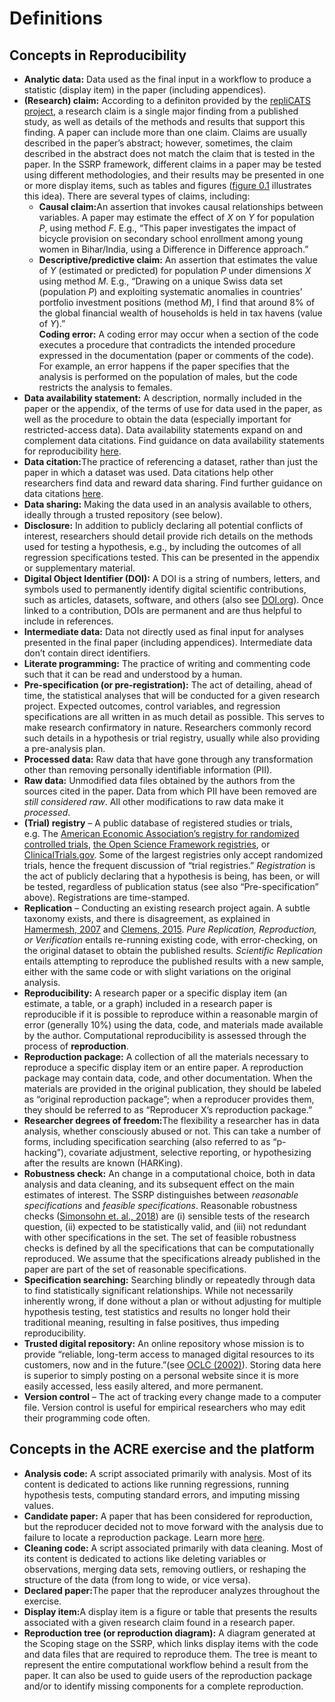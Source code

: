 # Definitions

## Concepts in Reproducibility

- **Analytic data:** Data used as the final input in a workflow to produce a statistic (display item) in the paper (including appendices).  
- **(Research) claim:** According to a definiton provided by the [repliCATS project](https://replicats.research.unimelb.edu.au/#tab301), a research claim is a single major finding from a published study, as well as details of the methods and results that support this finding. A paper can include more than one claim. Claims are usually described in the paper's abstract; however, sometimes, the claim described in the abstract does not match the claim that is tested in the paper.
In the SSRP framework, different claims in a paper may be tested using different methodologies, and their results may be presented in one or more display items, such as tables and figures ([figure 0.1](https://bitss.github.io/ACRE/intro.html#fig:diagram) illustrates this idea). There are several types of claims, including:
    - **Causal claim:**An assertion that invokes causal relationships between variables. A paper may estimate the effect of *X* on *Y* for population *P*, using method *F*. E.g., "This paper investigates the impact of bicycle provision on secondary school enrollment among young women in Bihar/India, using a Difference in Difference approach."  
    - **Descriptive/predictive claim:** An assertion that estimates the value of *Y* (estimated or predicted) for population *P* under dimensions *X* using method *M*. E.g., "Drawing on a unique Swiss data set (population *P*) and exploiting systematic anomalies in countries' portfolio investment positions (method *M*), I find that around 8% of the global financial wealth of households is held in tax havens (value of *Y*)."  
**Coding error:** A coding error may occur when a section of the code executes a procedure that contradicts the intended procedure expressed in the documentation (paper or comments of the code). For example, an error happens if the paper specifies that the analysis is performed on the population of males, but the code restricts the analysis to females.
- **Data availability statement:** A description, normally included in the paper or the appendix, of the terms of use for data used in the paper, as well as the procedure to obtain the data (especially important for restricted-access data). Data availability statements expand on and complement data citations. Find guidance on data availability statements for reproducibility [here](https://social-science-data-editors.github.io/guidance/Requested_information_dcas.html#what-are-data-and-code-availability-statements-dcas).  
- **Data citation:**The practice of referencing a dataset, rather than just the paper in which a dataset was used. Data citations help other researchers find data and reward data sharing. Find further guidance on data citations [here](https://social-science-data-editors.github.io/guidance/Data_citation_guidance.html).  
- **Data sharing:** Making the data used in an analysis available to others, ideally through a trusted repository (see below).
- **Disclosure:** In addition to publicly declaring all potential conflicts of interest, researchers should detail provide rich details on the methods used for testing a hypothesis, e.g., by including the outcomes of all regression specifications tested. This can be presented in the appendix or supplementary material. 
- **Digital Object Identifier (DOI):** A DOI is a string of numbers, letters, and symbols used to permanently identify digital scientific contributions, such as articles, datasets, software, and others (also see [DOI.org](https://www.doi.org/)). Once linked to a contribution, DOIs are permanent and are thus helpful to include in references.
- **Intermediate data:** Data not directly used as final input for analyses presented in the final paper (including appendices). Intermediate data don't contain direct identifiers. 
- **Literate programming:**  The practice of writing and commenting code such that it can be read and understood by a human.
- **Pre-specification (or pre-registration):** The act of detailing, ahead of time, the statistical analyses that will be conducted for a given research project. Expected outcomes, control variables, and regression specifications are all written in as much detail as possible. This serves to make research confirmatory in nature. 
Researchers commonly record such details in a hypothesis or trial registry, usually while also providing a pre-analysis plan.
- **Processed data:** Raw data that have gone through any transformation other than removing personally identifiable information (PII).  
- **Raw data:** Unmodified data files obtained by the authors from the sources cited in the paper. Data from which PII have been removed are *still considered raw*. All other modifications to raw data make it *processed*.  
- **(Trial) registry** -- A public database of registered studies or trials, e.g. The [American Economic Association's registry for randomized controlled trials](https://www.socialscienceregistry.org/), [the Open Science Framework registries](https://osf.io/prereg/), or [ClinicalTrials.gov](https://www.clinicaltrials.gov/). Some of the largest registries only accept randomized trials, hence the frequent discussion of "trial registries." *Registration* is the act of publicly declaring that a hypothesis is being, has been, or will be tested, regardless of publication status (see also "Pre-specification" above). Registrations are time-stamped. 
- **Replication** -- Conducting an existing research project again. A subtle taxonomy exists, and there is disagreement, as explained in [Hamermesh, 2007](https://poseidon01.ssrn.com/delivery.php?ID=730022068104120012124069127117116094125005035067064043105083109027064120011088086109059117052062000025007012029080123125089014014006079063116014095000023071022077006017094093005117096083119073115079022110105075073085121117103030106102080005099007&EXT=pdf) and [Clemens, 2015](https://www.cgdev.org/sites/default/files/CGD-Working-Paper-399-Clemens-Meaning-Failed-Replications.pdf). *Pure Replication, Reproduction, or Verification* entails re-running existing code, with error-checking, on the original dataset to obtain the published results. *Scientific Replication* entails attempting to reproduce the published results with a new sample, either with the same code or with slight variations on the original analysis. 
- **Reproducibility:** A research paper or a specific display item (an estimate, a table, or a graph) included in a research paper is reproducible if it is possible to reproduce within a reasonable margin of error (generally 10%) using the data, code, and materials made available by the author. Computational reproducibility is assessed through the process of **reproduction**. 
- **Reproduction package:** A collection of all the materials necessary to reproduce a specific display item or an entire paper. A reproduction package may contain data, code, and other documentation. When the materials are provided in the original publication, they should be labeled as "original reproduction package"; when a reproducer provides them, they should be referred to as "Reproducer X's reproduction package."  
- **Researcher degrees of freedom:**The flexibility a researcher has in data analysis, whether consciously abused or not. This can take a number of forms, including specification searching (also referred to as "p-hacking"), covariate adjustment, selective reporting, or hypothesizing after the results are known (HARKing). 
- **Robustness check:** An change in a computational choice, both in data analysis and data cleaning, and its subsequent effect on the main estimates of interest. The SSRP distinguishes between *reasonable specifications* and *feasible specifications*. Reasonable robustness checks ([Simonsohn et. al., 2018](https://urisohn.com/sohn_files/wp/wordpress/wp-content/uploads/Paper-Specification-curve-2018-11-02.pdf)) are (i) sensible tests of the research question, (ii) expected to be statistically valid, and (iii) not redundant with other specifications in the set. The set of feasible robustness checks is defined by all the specifications that can be computationally reproduced. We assume that the specifications already published in the paper are part of the set of reasonable specifications.
- **Specification searching:** Searching blindly or repeatedly through data to find statistically significant relationships. While not necessarily inherently wrong, if done without a plan or without adjusting for multiple hypothesis testing, test statistics and results no longer hold their traditional meaning, resulting in false positives, thus impeding reproducibility.   
- **Trusted digital repository:** An online repository whose mission is to provide "reliable, long-term access to managed digital resources to its customers, now and in the future."(see [OCLC (2002)](https://www.oclc.org/research/archive/projects/trustedrep.html)). Storing data here is superior to simply posting on a personal website since it is more easily accessed, less easily altered, and more permanent.  
- **Version control** -- The act of tracking every change made to a computer file. Version control is useful for empirical researchers who may edit their programming code often. 

## Concepts in the ACRE exercise and the platform

- **Analysis code:** A script associated primarily with analysis. Most of its content is dedicated to actions like running regressions, running hypothesis tests, computing standard errors, and imputing missing values.  
- **Candidate paper:** A paper that has been considered for reproduction, but the reproducer decided not to move forward with the analysis due to failure to locate a reproduction package. Learn more [here](https://bitss.github.io/ACRE/scoping.html#from-candidate-to-declared-paper). 
- **Cleaning code:** A script associated primarily with data cleaning. Most of its content is dedicated to actions like deleting variables or observations, merging data sets, removing outliers, or reshaping the structure of the data (from long to wide, or vice versa).  
- **Declared paper:**The paper that the reproducer analyzes throughout the exercise. 
- **Display item:**A display item is a figure or table that presents the results associated with a given research claim found in a research paper.
- **Reproduction tree (or reproduction diagram):** A diagram generated at the Scoping stage on the SSRP, which links display items with the code and data files that are required to reproduce them. The tree is meant to represent the entire computational workflow behind a result from the paper. It can also be used to guide users of the reproduction package and/or to identify missing components for a complete reproduction. 

